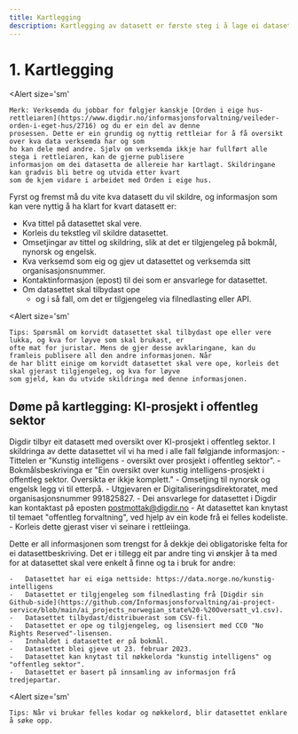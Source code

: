 ```yaml
---
title: Kartlegging
description: Kartlegging av datasett er første steg i å lage ei datasettbeskriving.
---
```


# 1. Kartlegging

<Alert
    size='sm'
>
    Merk: Verksemda du jobbar for følgjer kanskje [Orden i eige hus-rettleiaren](https://www.digdir.no/informasjonsforvaltning/veileder-orden-i-eget-hus/2716) og du er ein del av denne
    prosessen. Dette er ein grundig og nyttig rettleiar for å få oversikt over kva data verksemda har og som
    ho kan dele med andre. Sjølv om verksemda ikkje har fullført alle stega i rettleiaren, kan de gjerne publisere
    informasjon om dei datasetta de allereie har kartlagt. Skildringane kan gradvis bli betre og utvida etter kvart
    som de kjem vidare i arbeidet med Orden i eige hus.
</Alert>

Fyrst og fremst må du vite kva datasett du vil skildre, og informasjon som kan vere nyttig å ha klart for kvart datasett er:

-   Kva tittel på datasettet skal vere.
-   Korleis du tekstleg vil skildre datasettet.
-   Omsetjingar av tittel og skildring, slik at det er tilgjengeleg på bokmål, nynorsk og engelsk.
-   Kva verksemd som eig og gjev ut datasettet og verksemda sitt organisasjonsnummer.
-   Kontaktinformasjon (epost) til dei som er ansvarlege for datasettet.
-   Om datasettet skal tilbydast ope
    -   og i så fall, om det er tilgjengeleg via filnedlasting eller API.

<Alert
    size='sm'
>
    Tips: Spørsmål om korvidt datasettet skal tilbydast ope eller vere lukka, og kva for løyve som skal brukast, er
    ofte mat for juristar. Mens de gjer desse avklaringane, kan du framleis publisere all den andre informasjonen. Når
    de har blitt einige om korvidt datasettet skal vere ope, korleis det skal gjerast tilgjengeleg, og kva for løyve
    som gjeld, kan du utvide skildringa med denne informasjonen.
</Alert>

## Døme på kartlegging: KI-prosjekt i offentleg sektor

Digdir tilbyr eit datasett med oversikt over KI-prosjekt i offentleg sektor. I skildringa av dette datasettet vil vi ha med i alle fall følgjande informasjon:
    -   Tittelen er "Kunstig intelligens - oversikt over prosjekt i offentleg sektor".
    -   Bokmålsbeskrivinga er "Ein oversikt over kunstig intelligens-prosjekt i offentleg sektor. Oversikta er ikkje komplett."
    -   Omsetjing til nynorsk og engelsk legg vi til etterpå.
    -   Utgjevaren er Digitaliseringsdirektoratet, med organisasjonsnummer 991825827.
    -   Dei ansvarlege for datasettet i Digdir kan kontaktast på eposten postmottak@digdir.no
    -   At datasettet kan knytast til temaet "offentleg forvaltning", ved hjelp av ein kode frå ei felles kodeliste.
    -   Korleis dette gjerast viser vi seinare i rettleiinga.

Dette er all informasjonen som trengst for å dekkje dei obligatoriske felta for ei datasettbeskriving. Det er i tillegg eit par andre ting vi ønskjer å ta med for at datasettet skal vere enkelt å finne og ta i bruk for andre:

    -   Datasettet har ei eiga nettside: https://data.norge.no/kunstig-intelligens
    -   Datasettet er tilgjengeleg som filnedlasting frå [Digdir sin Github-side](https://github.com/Informasjonsforvaltning/ai-project-service/blob/main/ai_projects_norwegian_state%20-%20Oversatt_v1.csv).
    -   Datasettet tilbydast/distribuerast som CSV-fil.
    -   Datasettet er ope og tilgjengeleg, og lisensiert med CC0 "No Rights Reserved"-lisensen.
    -   Innhaldet i datasettet er på bokmål.
    -   Datasettet blei gjeve ut 23. februar 2023.
    -   Datasettet kan knytast til nøkkelorda "kunstig intelligens" og "offentleg sektor".
    -   Datasettet er basert på innsamling av informasjon frå tredjepartar.

<Alert
    size='sm'
>
    Tips: Når vi brukar felles kodar og nøkkelord, blir datasettet enklare å søke opp.
</Alert>

